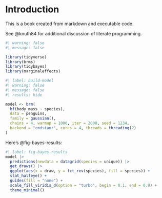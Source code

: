# Introduction

This is a book created from markdown and executable code.

See @knuth84 for additional discussion of literate programming.


```r
#| warning: false
#| message: false

library(tidyverse)
library(brms)
library(tidybayes)
library(marginaleffects)
```

```r
#| label: build-model
#| warning: false
#| message: false
#| results: hide

model <- brm(
  bf(body_mass ~ species),
  data = penguins,
  family = gaussian(),
  chains = 4, warmup = 1000, iter = 2000, seed = 1234,
  backend = "cmdstanr", cores = 4, threads = threading(2)
)
```

Here's @fig-bayes-results:

```r
#| label: fig-bayes-results
model |> 
  predictions(newdata = datagrid(species = unique)) |> 
  get_draws() |> 
  ggplot(aes(x = draw, y = fct_rev(species), fill = species)) + 
  stat_halfeye() + 
  guides(fill = "none") +
  scale_fill_viridis_d(option = "turbo", begin = 0.1, end = 0.9) +
  theme_minimal()
```
